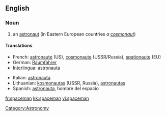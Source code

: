==English==
{{rfc-auto}}
===Noun===
{{en-noun|spacemen}}

# an [[astronaut]] (in Eastern European countries ''a [[cosmonaut]]'')

====Translations====
{{top}}
* French: [[astronaute]] (US), [[cosmonaute]] (USSR/Russia), [[spationaute]] (EU)
* German: [[Raumfahrer]]
* [[Interlingua]]: [[astronauta]]
{{mid}}
* Italian: [[astronauta]]
* Lithuanian: [[kosmonautas]] {{m}} (USSR, Russia), [[astronautas]] {{m}} {{US}}
* Spanish: [[astronauta]], hombre del espacio
{{bottom}}

[[Category:Astronomy]]

[[fr:spaceman]]
[[kk:spaceman]]
[[vi:spaceman]]